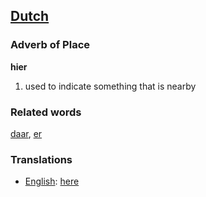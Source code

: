 ==[[Dutch]]==

=== Adverb of Place ===

'''hier'''

# used to indicate something that is nearby

=== Related words ===

[[daar]], [[er]]

=== Translations ===
*[[English]]: [[here]]